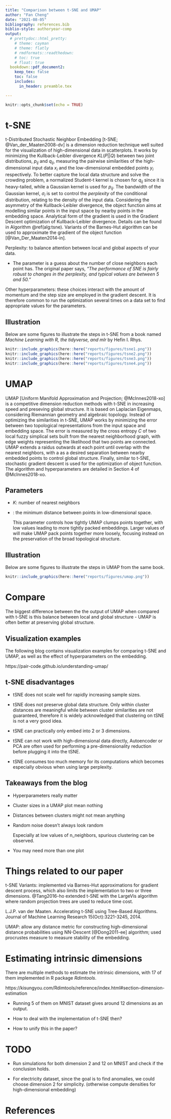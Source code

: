 ```yaml
---
title: "Comparison between t-SNE and UMAP"
author: "Fan Cheng"
date: "2021-08-05"
bibliography: references.bib
biblio-style: authoryear-comp
output: 
  # prettydoc::html_pretty:
    # theme: cayman
    # theme: flatly
    # rmdformats::readthedown:
    # toc: true
    # float: true
  bookdown::pdf_document2:
    keep_tex: false
    toc: false
    includes:
      in_header: preamble.tex

---
```


```r
knitr::opts_chunk$set(echo = TRUE)
```

<!-- 
## MLANN paper revision

- Added t-SNE and UMAP implementation. 

- Introduction: add references for t-SNE and UMAP; more explanations on why embedding quality matters more than recall rate; add references on t-SNE variations and UMAP using NN-Descent for fast NN and their limitation [?].  

- Manifold learning: explain parameter settings for $K$ and $d$; t-SNE and UMAP; UMAP algorithm pointed to the paper [?]. 

- Quality measures: recall rate definition and why high recall rate is not enough for preserving accurate local structure [any insights?]. 

- Unify embedding dimension as $d=2$ for a better-visualization reason. Plus, t-SNE only works for $d=1,2,3$ since it's designed mainly for high-dimensional data visualization with scatterplots.

- MNIST experiments: list ML parameter settings; Update $d=2$ result. 

- Smart meter data application: clarify dimension $p=200$ and N for different scenarios. 

- Conclusions: extension is possible for other methods (ML & ANN) to avoid adding other methods later; add intrinsic dimension reference from Chris [?]. 
-->


# t-SNE

t-Distributed Stochastic Neighbor Embedding [t-SNE; @Van_der_Maaten2008-dv] is a dimension reduction technique well suited for the visualization of high-dimensional data in scatterplots. It works by minimizing the Kullback-Leibler divergence $KL(P||Q)$ between two joint distributions, $p_{ij}$ and $q_{ij}$, measuring the pairwise similarities of the high-dimensional input data $x_i$ and the low-dimensional embedded points $y_i$ respectively. 
To better capture the local data structure and solve the crowding problem, a normalized Student-t kernel is chosen for $q_{ij}$ since it is heavy-tailed, while a Gaussian kernel is used for $p_{ij}$. The bandwidth of the Gaussian kernel, $\sigma_i$ is set to control the *perplexity* of the conditional distribution, relating to the density of the input data. Considering the asymmetry of the Kullback-Leibler divergence, the object function aims at modelling similar points in the input space by nearby points in the embedding space. Analytical form of the gradient is used in the Gradient Descent optimization of Kullback-Leibler divergence. Details can be found in Algorithm \@ref(alg:tsne). Variants of the Barnes-Hut algorithm can be used to approximate the gradient of the object function [@Van_Der_Maaten2014-in].



\begin{algorithm}[!htb]
  \caption{t-SNE}
  \label{alg:tsne}
  \DontPrintSemicolon
  \SetAlgoLined
  \SetKwInOut{Input}{Input}\SetKwInOut{Output}{Output}\SetKwInOut{Parameter}{parameter}\SetKwInOut{OptParameter}{optimization parameter}
  \Input{ high-dimensional data $x_i$ for all $i=1,\ldots,N$ }
  \Output{ low-dimensional embedding $y_i$ for all $i=1,\ldots,N$ }
  \Parameter{ \textit{perplexity} }
  \OptParameter{ number of iterations $T$, learning rate $\eta$, momentum $\alpha(t)$ }
  \BlankLine
  \begin{algorithmic}[1]

  \STATE Compute the Gaussian conditional probability of distances for $x_i$ and $x_j$ as $p_{j \mid i}$ using
  $$
    p_{j \mid i}=\frac{\exp \left(-\left\|x_{i}-x_{j}\right\|^{2} / 2 \sigma_{i}^{2}\right)}{\sum_{k \neq i} \exp \left(-\left\|x_{i}-x_{k}\right\|^{2} / 2 \sigma_{i}^{2}\right)}
  $$
  where the variance $\sigma_{i}$ for each $x_i$ optimized with the perplexity parameter by $ 2 ^ {-\sum_j{p_{j \mid i} \log_2{p_{j \mid i}}}} = \textit{perplexity} $, and set $p_{i \mid i}=0$;

  \STATE Set the probability as $p_{i j}=(p_{j \mid i}+p_{i \mid j}) / (2 N)$;

  \STATE Initialize the optimization solution as $\mathcal{Y}^{(0)} = \{ y_1, \dots, y_N \}$ and $\mathcal{Y}^{(1)}$ sampled from normal distribution $\mathcal{N}(0, 10^{-4} \boldsymbol{I})$;

  \FOR{$t = 1,\dots,T$}

  \STATE Compute the Student t-distribution of distances between $y_i$ and $y_j$ as 
  $$
    q_{i j}=\frac{\left(1+\left\|y_{i}-y_{j}\right\|^{2}\right)^{-1}}{\sum_{k \neq l}\left(1+\left\|y_{k}-y_{l}\right\|^{2}\right)^{-1}};
  $$

  \STATE Compute the gradient of the Kullback-Leibler divergence loss function for all $i=1,\ldots,N$ as
  $$
    \frac{\delta KL}{\delta y_{i}}=4 \sum_{j}\left(p_{i j}-q_{i j}\right)\left(y_{i}-y_{j}\right)\left(1+\left\|y_{i}-y_{j}\right\|^{2}\right)^{-1} ;
  $$

  \STATE Update $ \mathcal{Y}^{(t)}=\mathcal{Y}^{(t-1)} + \eta \frac{\delta KL}{\delta \mathcal{Y}} + \alpha(t)\left(\mathcal{Y}^{(t-1)}-\mathcal{Y}^{(t-2)}\right). $

  \ENDFOR

  \end{algorithmic}
\end{algorithm}


Perplexity: to balance attention between local and global aspects of your data. 

- The parameter is a guess about the number of close neighbors each point has. The original paper says, *“The performance of SNE is fairly robust to changes in the perplexity, and typical values are between 5 and 50.”*

Other hyperparameters: these choices interact with the amount of momentum and the step size are employed in the gradient descent. It is therefore common to run the optimization several times on a data set to find appropriate values for the parameters.


## Illustration

Below are some figures to illustrate the steps in t-SNE from a book named *Machine Learning with R, the tidyverse, and mlr* by Hefin I. Rhys. 

```r
knitr::include_graphics(here::here("reports/figures/tsne1.png"))
knitr::include_graphics(here::here("reports/figures/tsne2.png"))
knitr::include_graphics(here::here("reports/figures/tsne3.png"))
knitr::include_graphics(here::here("reports/figures/tsne4.png"))
```

\clearpage

# UMAP

UMAP [Uniform Manifold Approximation and Projection; @McInnes2018-xo] is a competitive dimension reduction methods with t-SNE in increasing speed and preseving global structure. It is based on Laplacian Eigenmaps, considering Riemannian geometry and algebraic topology. Instead of optimizing the similarities in t-SNE, UMAP works by minimizing the error between two topological representations from the input space and embedding space. The error is measured by the cross entropy $C$ of two local fuzzy simplical sets built from the nearest neighborhood graph, with edge weights representing the likelihood that two points are connected.
UMAP extends a raidus outwards at each point until overlap with the nearest neighbors, with a \textit{min\_dist} as a desired separation between nearby embedded points to control global structure. Finally, similar to t-SNE, stochastic gradient descent is used for the optimization of object function. The algorithm and hyperparameters are detailed in Section 4 of @McInnes2018-xo. 


\begin{algorithm}[!htb]
  \caption{UMAP}
  \label{alg:umap}
  \DontPrintSemicolon
  \SetAlgoLined
  \SetKwInOut{Input}{Input}\SetKwInOut{Output}{Output}\SetKwInOut{Parameter}{parameter}
  \Input{ high-dimensional data $x_i$ for all $i=1,\ldots,N$ }
  \Output{ low-dimensional embedding $y_i$ for all $i=1,\ldots,N$ }
  \Parameter{ number of nearest neighbors $K$, minimum distance between embedded points \textit{min\_dist}, amount of optimization work \textit{n\_epochs}}
  \BlankLine
  \begin{algorithmic}[1]

  \STATE Construct the weighted $K$-nearest neighborhood graph with the distance to the nearest neighbor as $\rho_i$ for each $x_i$;

  \STATE Compute the exponential probability of distances between $x_i$ and $x_j$ as $p_{j \mid i}$ using
  $$
    p_{i \mid j}=e^{-\frac{d\left(x_{i}, x_{j}\right)-\rho_{i}}{\sigma_{i}}},
  $$
  where $d$ can be any distance metric, such that $\log_2{K} = \sum_{i} p_{i j}$;

  \STATE Construct a local fuzzy simplicial set by setting $p_{i j}=p_{j \mid i}+p_{i \mid j} - p_{i \mid j} p_{j \mid i}$;

  \STATE Compute the distribution of distances between $y_i$ and $y_j$ as
  $$
    q_{i j}=\left(1+a\left(y_{i}-y_{j}\right)^{2 b}\right)^{-1},
  $$
  where $a$ and $b$ are found using \textit{min\_dist} parameter such that
  $$
      q_{i j} \approx\left\{\begin{array}{ll}
  1 & \text { if } y_{i}-y_{j} \leq \textit{min\_dist} \\
  e^{-\left(y_{i}-y_{j}\right)-\textit{min\_dist}} & \text { if } y_{i}-y_{j} > \textit{min\_dist};
  \end{array}\right.
  $$

  \STATE The cost function is constructed using a binary fuzzy set cross entropy (CE) as
  $$
    CE(X, Y)=\sum_{i} \sum_{j}\left[p_{i j}(X) \log \left(\frac{p_{i j}(X)}{q_{i j}(Y)}\right)+\left(1-p_{i j}(X)\right) \log \left(\frac{1-p_{i j}(X)}{1-q_{i j}(Y)}\right)\right]
  $$

  \STATE Initialize the embedding coordinates $y_i$ using the graph Laplacian similar to Laplacian Eigenmaps in Algorithm \@ref(alg:le);

  \STATE Optimize $y_i$ by minimizing the cross entropy using stochastic gradient descent with \textit{n\_epochs}.

  \end{algorithmic}
\end{algorithm}


## Parameters

- $K$: number of nearest neighbors

- \textit{min\_dist}: the minimum distance between points in low-dimensional space. 
 
    This parameter controls how tightly UMAP clumps points together, with low values leading to more tightly packed embeddings. Larger values of \textit{min\_dist} will make UMAP pack points together more loosely, focusing instead on the preservation of the broad topological structure.


## Illustration

Below are some figures to illustrate the steps in UMAP from the same book.

```r
knitr::include_graphics(here::here("reports/figures/umap.png"))
```


# Compare

The biggest difference between the the output of UMAP when compared with t-SNE is this balance between local and global structure - UMAP is often better at preserving global structure.

## Visualization examples

The following blog contains visualization examples for comparing t-SNE and UMAP, as well as the effect of hyperparameters on the embedding.

https://pair-code.github.io/understanding-umap/

## t-SNE disadvantages

- tSNE does not scale well for rapidly increasing sample sizes.

- tSNE does not preserve global data structure. Only within cluster distances are meaningful while between cluster similarities are not guaranteed, therefore it is widely acknowledged that clustering on tSNE is not a very good idea.

- tSNE can practically only embed into 2 or 3 dimensions.

- tSNE can not work with high-dimensional data directly, Autoencoder or PCA are often used for performing a pre-dimensionality reduction before plugging it into the tSNE. 

- tSNE consumes too much memory for its computations which becomes especially obvious when using large perplexity.


## Takeaways from the blog 

- Hyperparameters really matter

- Cluster sizes in a UMAP plot mean nothing

- Distances between clusters might not mean anything

- Random noise doesn’t always look random

  Especially at low values of n_neighbors, spurious clustering can be observed.

- You may need more than one plot


# Things related to our paper

t-SNE Variants: implemented via Barnes-Hut approximations for gradient descent process, which also limits the implementation to two or three dimensions. @Tang2016-ho extended t-SNE with the LargeVis algorithm where random projection trees are used to reduce time cost.

L.J.P. van der Maaten. Accelerating t-SNE using Tree-Based Algorithms. Journal of Machine Learning Research 15(Oct):3221-3245, 2014.


UMAP: allow any distance metric for constructing high-dimensional distance probabilities using NN-Descent [@Dong2011-ee] algorithm; used procrustes measure to measure stability of the embedding.


# Estimating intrinsic dimensions

There are multiple methods to estimate the intrinsic dimensions, with 17 of them implemented in R package *Rdimtools*. 

https://kisungyou.com/Rdimtools/reference/index.html#section--dimension-estimation

- Running 5 of them on MNIST dataset gives around 12 dimensions as an output. 

- How to deal with the implementation of t-SNE then?

- How to unify this in the paper?

# TODO

- Run simulations for both dimension 2 and 12 on MNIST and check if the conclusion holds. 

- For electricity dataset, since the goal is to find anomalies, we could choose dimension 2 for simplicity. (otherwise compute densities for high-dimensional embedding)


# References
